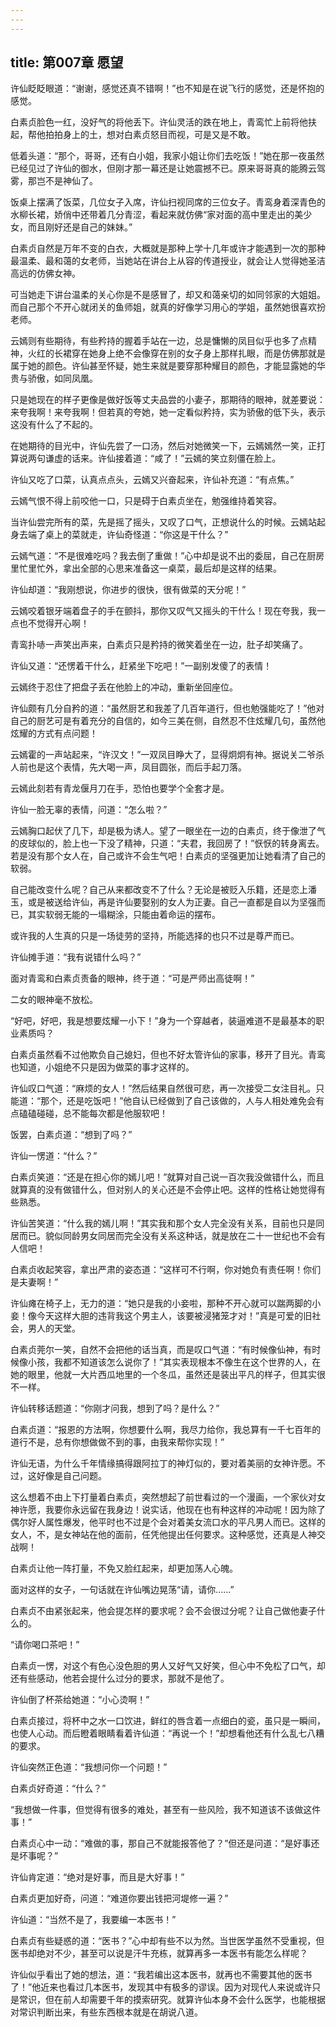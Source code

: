 ```yaml
---
---
---
```

title: 第007章 愿望
---





许仙眨眨眼道：“谢谢，感觉还真不错啊！”也不知是在说飞行的感觉，还是怀抱的感觉。

白素贞脸色一红，没好气的将他丢下。许仙灵活的跌在地上，青鸾忙上前将他扶起，帮他拍拍身上的土，想对白素贞怒目而视，可是又是不敢。

低着头道：“那个，哥哥，还有白小姐，我家小姐让你们去吃饭！”她在那一夜虽然已经见过了许仙的御水，但刚才那一幕还是让她震撼不已。原来哥哥真的能腾云驾雾，那岂不是神仙了。

饭桌上摆满了饭菜，几位女子入席，许仙扫视同席的三位女子。青鸾身着深青色的水柳长裙，娇俏中还带着几分青涩，看起来就仿佛“家对面的高中里走出的美少女，而且刚好还是自己的妹妹。”

白素贞自然是万年不变的白衣，大概就是那种上学十几年或许才能遇到一次的那种最温柔、最和蔼的女老师，当她站在讲台上从容的传道授业，就会让人觉得她圣洁高远的仿佛女神。

可当她走下讲台温柔的关心你是不是感冒了，却又和蔼亲切的如同邻家的大姐姐。而自己那个不开心就闭关的鱼师姐，就真的好像学习用心的学姐，虽然她很喜欢扮老师。

云嫣则有些期待，有些矜持的握着手站在一边，总是慵懒的凤目似乎也多了点精神，火红的长裙穿在她身上绝不会像穿在别的女子身上那样扎眼，而是仿佛那就是属于她的颜色。许仙甚至怀疑，她生来就是要穿那种耀目的颜色，才能显露她的华贵与骄傲，如同凤凰。

只是她现在的样子更像是做好饭等丈夫品尝的小妻子，那期待的眼神，就差要说：来夸我啊！来夸我啊！但若真的夸她，她一定看似矜持，实为骄傲的低下头，表示这没有什么了不起的。

在她期待的目光中，许仙先尝了一口汤，然后对她微笑一下，云嫣嫣然一笑，正打算说两句谦虚的话来。许仙接着道：“咸了！”云嫣的笑立刻僵在脸上。

许仙又吃了口菜，认真点点头，云嫣又兴奋起来，许仙补充道：“有点焦。”

云嫣气恨不得上前咬他一口，只是碍于白素贞坐在，勉强维持着笑容。

当许仙尝完所有的菜，先是摇了摇头，又叹了口气，正想说什么的时候。云嫣站起身去端了桌上的菜就走，许仙奇怪道：“你这是干什么？”

云嫣气道：“不是很难吃吗？我去倒了重做！”心中却是说不出的委屈，自己在厨房里忙里忙外，拿出全部的心思来准备这一桌菜，最后却是这样的结果。

许仙却道：“我刚想说，你进步的很快，很有做菜的天分呢！”

云嫣咬着银牙端着盘子的手在颤抖，那你又叹气又摇头的干什么！现在夸我，我一点也不觉得开心啊！

青鸾扑哧一声笑出声来，白素贞只是矜持的微笑着坐在一边，肚子却笑痛了。

许仙又道：“还愣着干什么，赶紧坐下吃吧！”一副别发傻了的表情！

云嫣终于忍住了把盘子丢在他脸上的冲动，重新坐回座位。

许仙颇有几分自矜的道：“虽然厨艺和我差了几百年道行，但也勉强能吃了！”他对自己的厨艺可是有着充分的自信的，如今三美在侧，自然忍不住炫耀几句，虽然他炫耀的方式有点问题！

云嫣霍的一声站起来，“许汉文！”一双凤目睁大了，显得炯炯有神。据说关二爷杀人前也是这个表情，先大喝一声，凤目圆张，而后手起刀落。

云嫣此刻若有青龙偃月刀在手，恐怕也要学个全套才是。

许仙一脸无辜的表情，问道：“怎么啦？”

云嫣胸口起伏了几下，却是极为诱人。望了一眼坐在一边的白素贞，终于像泄了气的皮球似的，脸上也一下没了精神，只道：“夫君，我回房了！”恹恹的转身离去。若是没有那个女人在，自己或许不会生气吧！白素贞的坚强更加让她看清了自己的软弱。

自己能改变什么呢？自己从来都改变不了什么？无论是被贬入乐籍，还是恋上潘玉，或是被送给许仙，再是许仙要娶别的女人为正妻。自己一直都是自以为坚强而已，其实软弱无能的一塌糊涂，只能由着命运的摆布。

或许我的人生真的只是一场徒劳的坚持，所能选择的也只不过是尊严而已。

许仙摊手道：“我有说错什么吗？”

面对青鸾和白素贞责备的眼神，终于道：“可是严师出高徒啊！”

二女的眼神毫不放松。

“好吧，好吧，我是想要炫耀一小下！”身为一个穿越者，装逼难道不是最基本的职业素质吗？

白素贞虽然看不过他欺负自己媳妇，但也不好太管许仙的家事，移开了目光。青鸾也知道，小姐绝不只是因为做菜的事才这样的。

许仙叹口气道：“麻烦的女人！”然后结果自然很可悲，再一次接受二女注目礼。只能道：“那个，还是吃饭吧！”他自认已经做到了自己该做的，人与人相处难免会有点磕磕碰碰，总不能每次都是他服软吧！

饭罢，白素贞道：“想到了吗？”

许仙一愣道：“什么？”

白素贞笑道：“还是在担心你的嫣儿吧！”就算对自己说一百次我没做错什么，而且就算真的没有做错什么，但对别人的关心还是不会停止吧。这样的性格让她觉得有些熟悉。

许仙苦笑道：“什么我的嫣儿啊！”其实我和那个女人完全没有关系，目前也只是同居而已。貌似同龄男女同居而完全没有关系这种话，就是放在二十一世纪也不会有人信吧！

白素贞收起笑容，拿出严肃的姿态道：“这样可不行啊，你对她负有责任啊！你们是夫妻啊！”

许仙瘫在椅子上，无力的道：“她只是我的小妾啦，那种不开心就可以踹两脚的小妾！像今天这样大胆的违背我这个男主人，该要被浸猪笼才对！”真是可爱的旧社会，男人的天堂。

白素贞莞尔一笑，自然不会把他的话当真，而是叹口气道：“有时候像仙神，有时候像小孩，我都不知道该怎么说你了！”其实表现根本不像生在这个世界的人，在她的眼里，他就一大片西瓜地里的一个冬瓜，虽然还是装出平凡的样子，但其实很不一样。

许仙转移话题道：“你刚才问我，想到了吗？是什么？”

白素贞道：“报恩的方法啊，你想要什么啊，我尽力给你，我总算有一千七百年的道行不是，总有你想做做不到的事，由我来帮你实现！”

许仙无语，为什么千年情缘搞得跟阿拉丁的神灯似的，要对着美丽的女神许愿。不过，这好像是自己问题。

这么想着不由上下打量着白素贞，突然想起了前世看过的一个漫画，一个家伙对女神许愿，我要你永远留在我身边！说实话，他现在也有种这样的冲动呢！因为除了偶尔好人属性爆发，他平时也不过是个会对着美女流口水的平凡男人而已。这样的女人，不，是女神站在他的面前，任凭他提出任何要求。这种感觉，还真是人神交战啊！

白素贞让他一阵打量，不免又脸红起来，却更加荡人心魄。

面对这样的女子，一句话就在许仙嘴边晃荡“请，请你……”

白素贞不由紧张起来，他会提怎样的要求呢？会不会很过分呢？让自己做他妻子什么的。

“请你喝口茶吧！”

白素贞一愣，对这个有色心没色胆的男人又好气又好笑，但心中不免松了口气，却还有些感动，他若会提什么过分的要求，那就不是他了。

许仙倒了杯茶给她道：“小心烫啊！”

白素贞接过，将杯中之水一口饮进，鲜红的唇含着一点细白的瓷，虽只是一瞬间，也使人心动。而后瞪着眼睛看着许仙道：“再说一个！”却想看他还有什么乱七八糟的要求。

许仙突然正色道：“我想问你一个问题！”

白素贞好奇道：“什么？”

“我想做一件事，但觉得有很多的难处，甚至有一些风险，我不知道该不该做这件事！”

白素贞心中一动：“难做的事，那自己不就能报答他了？”但还是问道：“是好事还是坏事呢？”

许仙肯定道：“绝对是好事，而且是大好事！”

白素贞更加好奇，问道：“难道你要出钱把河堤修一遍？”

许仙道：“当然不是了，我要编一本医书！”

白素贞有些疑惑的道：“医书？”心中却有些不以为然。当世医学虽然不受重视，但医书却绝对不少，甚至可以说是汗牛充栋，就算再多一本医书有能怎么样呢？

许仙似乎看出了她的想法，道：“我若编出这本医书，就再也不需要其他的医书了！”他近来也看过几本医书，发现其中有极多的谬误。因为对现代人来说或许只是常识，但在前人却需要千年的摸索研究。就算许仙本身不会什么医学，也能根据对常识判断出来，有些东西根本就是在胡说八道。